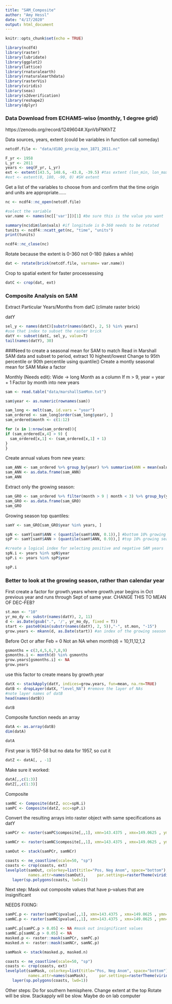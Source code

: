 ```yaml
---
title: "SAM_Composite"
author: "Amy Hessl"
date: "4/17/2020"
output: html_document
---
```


```r
knitr::opts_chunk$set(echo = TRUE)
```


```r
library(ncdf4)
library(raster)
library(lubridate)
library(ggplot2)
library(lattice)
library(rnaturalearth)
library(rnaturalearthdata)
library(rasterVis)
library(viridis)
library(seas)
library(s2dverification)
library(reshape2)
library(dplyr)
```

### Data Download from ECHAM5‐wiso (monthly, 1 degree grid)
https://zenodo.org/record/1249604#.XpnVbFNKhTZ

Data sources, years, extent (could be variables in function call someday)
```r
netcdf.file <- "data/d18O_precip_mon_1871_2011.nc"

F_yr <- 1958
L_yr <- 2011
years <- seq(F_yr, L_yr)
ext <- extent(143.5, 148.6, -43.8, -39.5) #tas extent (lon_min, lon_max, lat_min, lat_max)
#ext <- extent(0, 180, -90, 0) #SH extent
```

Get a list of the variables to choose from and confirm that the time 
origin and units are appropriate......
```r
nc <- ncdf4::nc_open(netcdf.file)

#select the variable
var.name <- names(nc[['var']])[1] #be sure this is the value you want

summary(nc$dim$lon$vals) #if longitude is 0-360 needs to be rotated
tunits <- ncdf4::ncatt_get(nc, "time", "units")
print(tunits)

ncdf4::nc_close(nc)
```

Rotate because the extent is 0-360 not 0-180 (takes a while)
```r
dat <- rotate(brick(netcdf.file, varname= var.name))
```

Crop to spatial extent for faster processessing
```r
datC <- crop(dat, ext)
```


### Composite Analysis on SAM
Extract Particular Years/Months from datC (climate raster brick)

datY
```r
sel_y <- names(datC)[substr(names(datC), 2, 5) %in% years] 
#use that index to subset the raster brick
datY <- subset(datC, sel_y, value=T)
tail(names(datY), 30) 
```

###Need to create a seasonal mean for SAM to match 
Read in Marshall SAM data and subset to period, extract 10 highest/lowest
Change to 95th percentile or 90th percentile using quantile()
Create a montly seasonal mean for SAM 
Make a factor


Monthly (Needs edit):
Wide -> long
Month as a column
If m > 9, year = year + 1
Factor by month into new years
```r
sam <- read.table("data/marshallSamMon.txt")
```

```r
sam$year <- as.numeric(rownames(sam))
```


```r
sam_long <- melt(sam, id.vars = "year")
sam_ordered <- sam_long[order(sam_long$year), ]
sam_ordered$month <- c(1:12)
```

```r
for (x in 1:nrow(sam_ordered)){
if (sam_ordered[x,4] > 9) {
  sam_ordered[x,1] <- (sam_ordered[x,1] + 1)
}
}
```

Create annual values from new years:

```r
sam_ANN <- sam_ordered %>% group_by(year) %>% summarise(ANN = mean(value))
sam_ANN <- as.data.frame(sam_ANN)
sam_ANN
```

Extract only the growing season:

```r
sam_GRO <- sam_ordered %>% filter(month > 9 | month < 3) %>% group_by(year) %>% summarise(ANN = mean(value))
sam_GRO <- as.data.frame(sam_GRO)
sam_GRO
```

Growing season top quantiles:
```r
samY <- sam_GRO[sam_GRO$year %in% years, ]

spN <- samY[samY$ANN < (quantile(samY$ANN, 0.1)),] #bottom 10% growing season SAM
spP <- samY[samY$ANN > (quantile(samY$ANN, 0.9)),] #top 10% growing season SAM

#create a logical index for selecting positive and negative SAM years
spN.i <- years %in% spN$year
spP.i <- years %in% spP$year
```

```r
spP.i
```


### Better to look at the growing season, rather than calendar year
First create a factor for growth.years where growth.year begins in Oct previous year and runs through Sept of same year. CHANGE THIS TO MEAN OF DEC-FEB? 
```r
st.mon <- "10"  
yr_mo_dy <- substr(names(datY), 2, 11)
d <- as.Date(gsub(".", '/', yr_mo_dy, fixed = T)) 
start <- paste0(min(substr(names(datY), 2, 5)),"-", st.mon, "-15")
grow.years <- mkann(d, as.Date(start)) #an index of the growing season years.  note first and last are incomplete as is last year.
```

Before Oct or after Feb = 0
Not an NA when month(d) = 10,11,12,1,2
```r
gsmonths = c(3,4,5,6,7,8,9)
gsmonths.i <- month(d) %in% gsmonths
grow.years[gsmonths.i] <- NA
grow.years
```


use this factor to create means by growth.year
```r
datX <- stackApply(datY, indices=grow.years, fun=mean, na.rm=TRUE) 
datB <- dropLayer(datX, "level_NA") #remove the layer of NAs
#note layer names of datB
head(names(datB))
```

```r
datB
```


Composite function needs an array
```r
datA <- as.array(datB)
dim(datA)
```

```r
datA
```


First year is 1957-58 but no data for 1957, so cut it
```r
datZ <- datA[, , -1]
```
Make sure it worked:
```r
datA[,,c(1:3)]
datZ[,,c(1:3)]
```


Composite
```r
samNC <- Composite(datZ, occ=spN.i)
samPC <- Composite(datZ, occ=spP.i)
```

########
Convert the resulting arrays into raster object with same specifications as datY


```r
samPCr <- raster(samPC$composite[,,1], xmn=143.4375 , xmx=149.0625 , ymn=-43.7298 , ymx=-39.24469 , crs="+proj=longlat +datum=WGS84 +ellps=WGS84 +towgs84=0,0,0")
```

```r
samNCr <- raster(samNC$composite[,,1], xmn=143.4375 , xmx=149.0625 , ymn=-43.7298 , ymx=-39.24469 , crs="+proj=longlat +datum=WGS84 +ellps=WGS84 +towgs84=0,0,0")
```

```r
samOut <- stack(samPCr, samNCr)
```

```r
coasts <- ne_coastline(scale=50, "sp")
coasts <- crop(coasts, ext)
levelplot(samOut, colorkey=list(title="Pos, Neg Anom", space="bottom"), margin=TRUE, 
          names.attr=names(samOut),     par.settings=rasterTheme(viridis_pal(option = "D")(255))) + 
   layer(sp.polygons(coasts, lwd=1)) 
```


Next step: Mask out composite values that have p-values that are insignificant




NEEDS FIXING:

```r
samPC.p <- raster(samPC$pvalue[,,1], xmn=143.4375 , xmx=149.0625 , ymn=-43.7298 , ymx=-39.24469 , crs="+proj=longlat +datum=WGS84 +ellps=WGS84 +towgs84=0,0,0")
samNC.p <- raster(samNC$pvalue[,,1], xmn=143.4375 , xmx=149.0625 , ymn=-43.7298 , ymx=-39.24469 , crs="+proj=longlat +datum=WGS84 +ellps=WGS84 +towgs84=0,0,0")
```


```r
samPC.p[samPC.p > 0.05] <- NA #mask out insignificant values
samNC.p[samNC.p > 0.05] <- NA
masked.p <- raster::mask(samPCr, samPC.p)
masked.n <- raster::mask(samNCr, samNC.p)
```


```r
samMask <- stack(masked.p, masked.n)
```

```r
coasts <- ne_coastline(scale=50, "sp")
coasts <- crop(coasts, ext)
levelplot(samMask, colorkey=list(title="Pos, Neg Anom", space="bottom"), margin=TRUE, 
          names.attr=names(samMask),     par.settings=rasterTheme(viridis_pal(option = "D")(255))) + 
   layer(sp.polygons(coasts, lwd=1)) 
```


Other steps: 
Do for southern hemisphere. Change extent at the top
Rotate will be slow. Stackapply will be slow. Maybe do on lab computer


